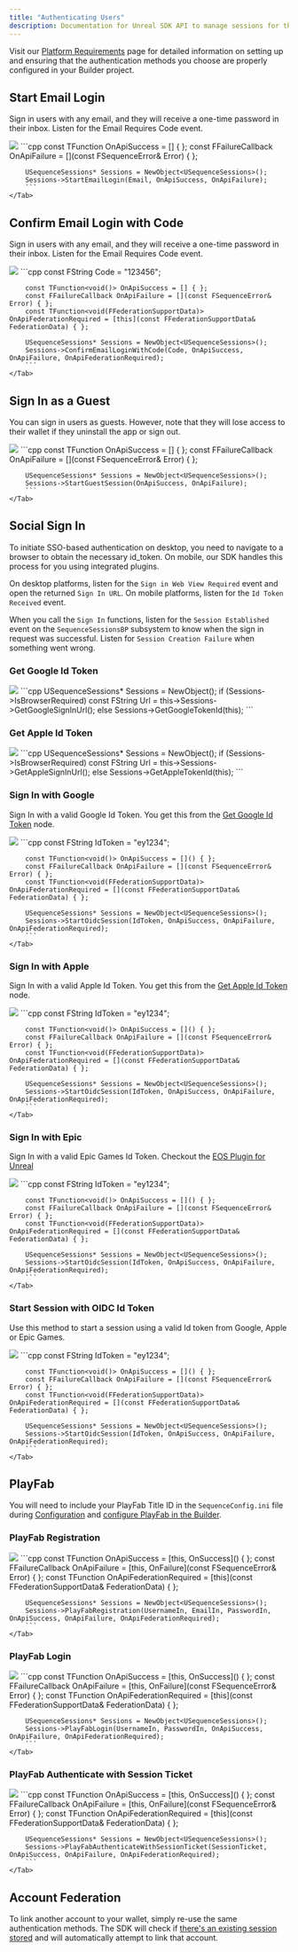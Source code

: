 ---
title: "Authenticating Users"
description: Documentation for Unreal SDK API to manage sessions for the Sequence infrastructure stack for web3 gaming.
---

Visit our [Platform Requirements](/sdk/unreal/platforms) page for detailed information on setting up and ensuring
that the authentication methods you choose are properly configured in your Builder project.

## Start Email Login

Sign in users with any email, and they will receive a one-time password in their inbox.
Listen for the Email Requires Code event.

<Tabs>
    <Tab title="Blueprint">
        <Frame>
            <img src="/images/unreal/start_email_login.png" />
        </Frame>
    </Tab>
    <Tab title="C++">
        ```cpp
        const TFunction<void()> OnApiSuccess = [] { };
        const FFailureCallback OnApiFailure = [](const FSequenceError& Error) { };

        USequenceSessions* Sessions = NewObject<USequenceSessions>();
        Sessions->StartEmailLogin(Email, OnApiSuccess, OnApiFailure);
        ```
    </Tab>
</Tabs>

## Confirm Email Login with Code

Sign in users with any email, and they will receive a one-time password in their inbox.
Listen for the Email Requires Code event.

<Tabs>
    <Tab title="Blueprint">
        <Frame>
            <img src="/images/unreal/confirm_email_login.png" />
        </Frame>
    </Tab>
    <Tab title="C++">
        ```cpp
        const FString Code = "123456";

        const TFunction<void()> OnApiSuccess = [] { };
        const FFailureCallback OnApiFailure = [](const FSequenceError& Error) { };
        const TFunction<void(FFederationSupportData)> OnApiFederationRequired = [this](const FFederationSupportData& FederationData) { };

        USequenceSessions* Sessions = NewObject<USequenceSessions>();
        Sessions->ConfirmEmailLoginWithCode(Code, OnApiSuccess, OnApiFailure, OnApiFederationRequired);
        ```
    </Tab>
</Tabs>

## Sign In as a Guest

You can sign in users as guests. However, note that they will lose access to their wallet if they uninstall the app or sign out.

<Tabs>
    <Tab title="Blueprint">
        <Frame>
            <img src="/images/unreal/start_guest_session.png" />
        </Frame>
    </Tab>
    <Tab title="C++">
        ```cpp
        const TFunction<void()> OnApiSuccess = [] { };
        const FFailureCallback OnApiFailure = [](const FSequenceError& Error) { };

        USequenceSessions* Sessions = NewObject<USequenceSessions>();
        Sessions->StartGuestSession(OnApiSuccess, OnApiFailure);
        ```
    </Tab>
</Tabs>

## Social Sign In

To initiate SSO-based authentication on desktop, you need to navigate to a browser to obtain the necessary id_token.
On mobile, our SDK handles this process for you using integrated plugins.

On desktop platforms, listen for the `Sign in Web View Required` event and open the returned `Sign In URL`.
On mobile platforms, listen for the `Id Token Received` event.

When you call the `Sign In` functions, listen for the `Session Established` event on the `SequenceSessionsBP` subsystem
to know when the sign in request was successful. Listen for `Session Creation Failure` when something went wrong.

### Get Google Id Token

<Tabs>
    <Tab title="Blueprint">
        <Frame>
            <img src="/images/unreal/get_google_token.png" />
        </Frame>
  </Tab>
    <Tab title="C++">
        ```cpp
        USequenceSessions* Sessions = NewObject<USequenceSessions>();
        if (Sessions->IsBrowserRequired)
            const FString Url = this->Sessions->GetGoogleSignInUrl();
        else
            Sessions->GetGoogleTokenId(this);
        ```
    </Tab>
</Tabs>

### Get Apple Id Token

<Tabs>
    <Tab title="Blueprint">
        <Frame>
            <img src="/images/unreal/get_apple_token.pngS" />
        </Frame>
  </Tab>
    <Tab title="C++">
        ```cpp
        USequenceSessions* Sessions = NewObject<USequenceSessions>();
        if (Sessions->IsBrowserRequired)
            const FString Url = this->Sessions->GetAppleSignInUrl();
        else
            Sessions->GetAppleTokenId(this);
        ```
    </Tab>
</Tabs>

### Sign In with Google

Sign In with a valid Google Id Token. You get this from the [Get Google Id Token](/sdk/unreal/authentication#get-google-id-token) node.

<Tabs>
    <Tab title="Blueprint">
        <Frame>
            <img src="/images/unreal/signin_google.png" />
        </Frame>
    </Tab>
    <Tab title="C++">
        ```cpp
        const FString IdToken = "ey1234";

        const TFunction<void()> OnApiSuccess = []() { };
        const FFailureCallback OnApiFailure = [](const FSequenceError& Error) { };
        const TFunction<void(FFederationSupportData)> OnApiFederationRequired = [](const FFederationSupportData& FederationData) { };

        USequenceSessions* Sessions = NewObject<USequenceSessions>();
        Sessions->StartOidcSession(IdToken, OnApiSuccess, OnApiFailure, OnApiFederationRequired);
        ```
    </Tab>
</Tabs>

### Sign In with Apple

Sign In with a valid Apple Id Token. You get this from the [Get Apple Id Token](/sdk/unreal/authentication#get-apple-id-token) node.

<Tabs>
    <Tab title="Blueprint">
        <Frame>
            <img src="/images/unreal/signin_apple.png" />
        </Frame>
    </Tab>
    <Tab title="C++">
        ```cpp
        const FString IdToken = "ey1234";

        const TFunction<void()> OnApiSuccess = []() { };
        const FFailureCallback OnApiFailure = [](const FSequenceError& Error) { };
        const TFunction<void(FFederationSupportData)> OnApiFederationRequired = [](const FFederationSupportData& FederationData) { };

        USequenceSessions* Sessions = NewObject<USequenceSessions>();
        Sessions->StartOidcSession(IdToken, OnApiSuccess, OnApiFailure, OnApiFederationRequired);
        ```
    </Tab>
</Tabs>

### Sign In with Epic

Sign In with a valid Epic Games Id Token. Checkout the [EOS Plugin for Unreal](https://dev.epicgames.com/documentation/en-us/unreal-engine/online-subsystem-eos-plugin-in-unreal-engine)

<Tabs>
    <Tab title="Blueprint">
        <Frame>
            <img src="/images/unreal/signin_epic.png" />
        </Frame>
    </Tab>
    <Tab title="C++">
        ```cpp
        const FString IdToken = "ey1234";

        const TFunction<void()> OnApiSuccess = []() { };
        const FFailureCallback OnApiFailure = [](const FSequenceError& Error) { };
        const TFunction<void(FFederationSupportData)> OnApiFederationRequired = [](const FFederationSupportData& FederationData) { };

        USequenceSessions* Sessions = NewObject<USequenceSessions>();
        Sessions->StartOidcSession(IdToken, OnApiSuccess, OnApiFailure, OnApiFederationRequired);
        ```
    </Tab>
</Tabs>

### Start Session with OIDC Id Token

Use this method to start a session using a valid Id token from Google, Apple or Epic Games.

<Tabs>
    <Tab title="Blueprint">
        <Frame>
            <img src="/images/unreal/signin_oidc.png" />
        </Frame>
    </Tab>
    <Tab title="C++">
        ```cpp
        const FString IdToken = "ey1234";

        const TFunction<void()> OnApiSuccess = []() { };
        const FFailureCallback OnApiFailure = [](const FSequenceError& Error) { };
        const TFunction<void(FFederationSupportData)> OnApiFederationRequired = [](const FFederationSupportData& FederationData) { };

        USequenceSessions* Sessions = NewObject<USequenceSessions>();
        Sessions->StartOidcSession(IdToken, OnApiSuccess, OnApiFailure, OnApiFederationRequired);
        ```
    </Tab>
</Tabs>

## PlayFab

You will need to include your PlayFab Title ID in the `SequenceConfig.ini` file
during [Configuration](/sdk/unreal/configuration) and [configure PlayFab in the Builder](/solutions/builder/embedded-wallet/playfab-configuration).

### PlayFab Registration

<Tabs>
    <Tab title="Blueprint">
        <Frame>
            <img src="/images/unreal/playfab_registration.png" />
        </Frame>
  </Tab>
    <Tab>
        ```cpp
        const TFunction<void()> OnApiSuccess = [this, OnSuccess]() { };
        const FFailureCallback OnApiFailure = [this, OnFailure](const FSequenceError& Error) { };
        const TFunction<void (FFederationSupportData)> OnApiFederationRequired = [this](const FFederationSupportData& FederationData) { };

        USequenceSessions* Sessions = NewObject<USequenceSessions>();
        Sessions->PlayFabRegistration(UsernameIn, EmailIn, PasswordIn, OnApiSuccess, OnApiFailure, OnApiFederationRequired);
        ```
    </Tab>
</Tabs>

### PlayFab Login

<Tabs>
    <Tab title="Blueprint">
        <Frame>
            <img src="/images/unreal/playfab_login.png" />
        </Frame>
  </Tab>
    <Tab>
        ```cpp
        const TFunction<void()> OnApiSuccess = [this, OnSuccess]() { };
        const FFailureCallback OnApiFailure = [this, OnFailure](const FSequenceError& Error) { };
        const TFunction<void (FFederationSupportData)> OnApiFederationRequired = [this](const FFederationSupportData& FederationData) { };

        USequenceSessions* Sessions = NewObject<USequenceSessions>();
        Sessions->PlayFabLogin(UsernameIn, PasswordIn, OnApiSuccess, OnApiFailure, OnApiFederationRequired);
        ```
    </Tab>
</Tabs>

### PlayFab Authenticate with Session Ticket

<Tabs>
    <Tab title="Blueprint">
        <Frame>
            <img src="/images/unreal/playfab_session_ticket.png" />
        </Frame>
    </Tab>
    <Tab>
        ```cpp
        const TFunction<void()> OnApiSuccess = [this, OnSuccess]() { };
        const FFailureCallback OnApiFailure = [this, OnFailure](const FSequenceError& Error) { };
        const TFunction<void (FFederationSupportData)> OnApiFederationRequired = [this](const FFederationSupportData& FederationData) { };

        USequenceSessions* Sessions = NewObject<USequenceSessions>();
        Sessions->PlayFabAuthenticateWithSessionTicket(SessionTicket, OnApiSuccess, OnApiFailure, OnApiFederationRequired);
        ```
    </Tab>
</Tabs>

## Account Federation

To link another account to your wallet, simply re-use the same authentication methods.
The SDK will check if [there's an existing session stored](/sdk/unreal/manage_sessions#check-existing-session) and will
automatically attempt to link that account.
